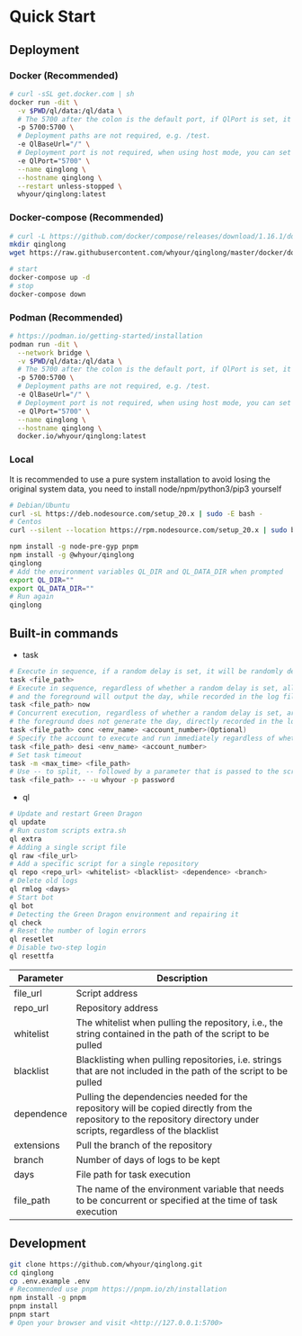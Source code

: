 # Quick Start

## Deployment

### Docker (Recommended)

```bash
# curl -sSL get.docker.com | sh
docker run -dit \
  -v $PWD/ql/data:/ql/data \
  # The 5700 after the colon is the default port, if QlPort is set, it needs to be the same as QlPort.
  -p 5700:5700 \
  # Deployment paths are not required, e.g. /test.
  -e QlBaseUrl="/" \
  # Deployment port is not required, when using host mode, you can set the port after service startup, default 5700
  -e QlPort="5700" \
  --name qinglong \
  --hostname qinglong \
  --restart unless-stopped \
  whyour/qinglong:latest
```

### Docker-compose (Recommended)

```bash
# curl -L https://github.com/docker/compose/releases/download/1.16.1/docker-compose-`uname -s`-`uname -m` -o /usr/local/bin/docker-compose
mkdir qinglong
wget https://raw.githubusercontent.com/whyour/qinglong/master/docker/docker-compose.yml

# start
docker-compose up -d
# stop
docker-compose down
```

### Podman (Recommended)

```bash
# https://podman.io/getting-started/installation
podman run -dit \
  --network bridge \
  -v $PWD/ql/data:/ql/data \
  # The 5700 after the colon is the default port, if QlPort is set, it needs to be the same as QlPort.
  -p 5700:5700 \
  # Deployment paths are not required, e.g. /test.
  -e QlBaseUrl="/" \
  # Deployment port is not required, when using host mode, you can set the port after service startup, default 5700
  -e QlPort="5700" \
  --name qinglong \
  --hostname qinglong \
  docker.io/whyour/qinglong:latest
```

### Local

It is recommended to use a pure system installation to avoid losing the original system data, you need to install node/npm/python3/pip3 yourself

```bash
# Debian/Ubuntu
curl -sL https://deb.nodesource.com/setup_20.x | sudo -E bash -
# Centos
curl --silent --location https://rpm.nodesource.com/setup_20.x | sudo bash
```

```bash
npm install -g node-pre-gyp pnpm
npm install -g @whyour/qinglong
qinglong
# Add the environment variables QL_DIR and QL_DATA_DIR when prompted
export QL_DIR=""
export QL_DATA_DIR=""
# Run again
qinglong
```

## Built-in commands

- task

```bash
# Execute in sequence, if a random delay is set, it will be randomly delayed by a certain number of seconds
task <file_path>                                             
# Execute in sequence, regardless of whether a random delay is set, all run immediately, 
# and the foreground will output the day, while recorded in the log file
task <file_path> now                                         
# Concurrent execution, regardless of whether a random delay is set, are run immediately, 
# the foreground does not generate the day, directly recorded in the log file, and can be specified account execution
task <file_path> conc <env_name> <account_number>(Optional) 
# Specify the account to execute and run immediately regardless of whether a random delay is set 
task <file_path> desi <env_name> <account_number>       
# Set task timeout   
task -m <max_time> <file_path>
# Use -- to split, -- followed by a parameter that is passed to the script, as in the following example, the script receives the parameter -u whyour -p password
task <file_path> -- -u whyour -p password
```

- ql

```bash
# Update and restart Green Dragon
ql update                                                    
# Run custom scripts extra.sh
ql extra                                                     
# Adding a single script file
ql raw <file_url>                                             
# Add a specific script for a single repository
ql repo <repo_url> <whitelist> <blacklist> <dependence> <branch>   
# Delete old logs
ql rmlog <days>                                              
# Start bot
ql bot                                                       
# Detecting the Green Dragon environment and repairing it
ql check                                                     
# Reset the number of login errors
ql resetlet                                                  
# Disable two-step login
ql resettfa                                                  
```

| **Parameter** | **Description** |
|---|---|
| file_url | Script address |
| repo_url | Repository address |
| whitelist | The whitelist when pulling the repository, i.e., the string contained in the path of the script to be pulled |
| blacklist | Blacklisting when pulling repositories, i.e. strings that are not included in the path of the script to be pulled |
| dependence | Pulling the dependencies needed for the repository will be copied directly from the repository to the repository directory under scripts, regardless of the blacklist |
| extensions | Pull the branch of the repository |
| branch | Number of days of logs to be kept |
| days | File path for task execution |
| file_path | The name of the environment variable that needs to be concurrent or specified at the time of task execution |

## Development

```bash
git clone https://github.com/whyour/qinglong.git
cd qinglong
cp .env.example .env
# Recommended use pnpm https://pnpm.io/zh/installation
npm install -g pnpm
pnpm install
pnpm start
# Open your browser and visit <http://127.0.0.1:5700>
```
